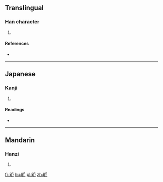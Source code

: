 ==Translingual==

===Han character===
{{Han char|rn=72|rad=日|as=04|sn=8|four=6300<sub>7</sub>|canj=日竹尸 (AHS), 日戈尸 (AIS)}}

# {{defn|Han|sort=日04}}

====References====
* {{Han ref|kx=0491.030|dkj=13795|dj=0852.110|hdz=21496.040|uh=6608|ud=26120|bh=CCC8|bd=52424}}

----

==Japanese==

===Kanji===
{{ja-kanji|grade=|rs=日04}}

# {{defn|lang=ja|sort=日04}}

====Readings====
* {{ja-readings|on=[[こ]] (ko), [[ご]] (go)|kun=[[あきらか]] (akiraka)}}

----

==Mandarin==

===Hanzi===
{{cmn-hanzi|pin=[[hù]] ([[hu4]])|wg=hu<sup>4</sup>}}

# {{defn|lang=cmn|sort=日04}}

[[fr:昈]]
[[hu:昈]]
[[pl:昈]]
[[zh:昈]]